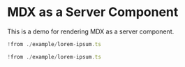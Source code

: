 # MDX as a Server Component

This is a demo for rendering MDX as a server component.

```ts lorem-ipsum.ts
!from ./example/lorem-ipsum.ts
```

```ts -n
!from ./example/lorem-ipsum.ts
```
